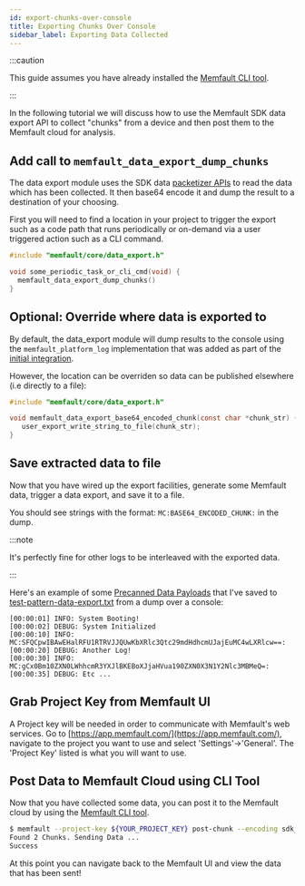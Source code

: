 ```yaml
---
id: export-chunks-over-console
title: Exporting Chunks Over Console
sidebar_label: Exporting Data Collected
---
```


:::caution

This guide assumes you have already installed the
[Memfault CLI tool](/docs/ci/install-memfault-cli).

:::

In the following tutorial we will discuss how to use the Memfault SDK data
export API to collect "chunks" from a device and then post them to the Memfault
cloud for analysis.

## Add call to `memfault_data_export_dump_chunks`

The data export module uses the SDK data
[packetizer APIs](https://mflt.io/data-to-cloud) to read the data which has been
collected. It then base64 encode it and dump the result to a destination of your
choosing.

First you will need to find a location in your project to trigger the export
such as a code path that runs periodically or on-demand via a user triggered
action such as a CLI command.

```c
#include "memfault/core/data_export.h"

void some_periodic_task_or_cli_cmd(void) {
  memfault_data_export_dump_chunks()
}
```

## Optional: Override where data is exported to

By default, the data_export module will dump results to the console using the
`memfault_platform_log` implementation that was added as part of the
[initial integration](/docs/embedded/introduction#getting-started).

However, the location can be overriden so data can be published elsewhere (i.e
directly to a file):

```c
#include "memfault/core/data_export.h"

void memfault_data_export_base64_encoded_chunk(const char *chunk_str) {
   user_export_write_string_to_file(chunk_str);
}
```

## Save extracted data to file

Now that you have wired up the export facilities, generate some Memfault data,
trigger a data export, and save it to a file.

You should see strings with the format: `MC:BASE64_ENCODED_CHUNK:` in the dump.

:::note

It's perfectly fine for other logs to be interleaved with the exported data.

:::

Here's an example of some
[Precanned Data Payloads](/docs/embedded/test-patterns-for-chunks-endpoint) that
I've saved to
[test-pattern-data-export.txt](/downloads/docs/test-patterns-for-chunks-endpoint/test-pattern-data-export.txt)
from a dump over a console:

```
[00:00:01] INFO: System Booting!
[00:00:02] DEBUG: System Initialized
[00:00:10] INFO: MC:SFQCpwIBAwEHalRFU1RTRVJJQUwKbXRlc3Qtc29mdHdhcmUJajEuMC4wLXRlcw==:
[00:00:20] DEBUG: Another Log!
[00:00:30] INFO: MC:gCx0Bm10ZXN0LWhhcmR3YXJlBKEBoXJjaHVua190ZXN0X3N1Y2Nlc3MBMeQ=:
[00:00:35] DEBUG: Etc ...
```

## Grab Project Key from Memfault UI

A Project key will be needed in order to communicate with Memfault's web
services. Go to [https://app.memfault.com/](https://app.memfault.com/), navigate
to the project you want to use and select 'Settings'→'General'. The 'Project
Key' listed is what you will want to use.

## Post Data to Memfault Cloud using CLI Tool

Now that you have collected some data, you can post it to the Memfault cloud by
using the [Memfault CLI tool](/docs/ci/install-memfault-cli).

```bash
$ memfault --project-key ${YOUR_PROJECT_KEY} post-chunk --encoding sdk_data_export test-pattern-data-export.txt
Found 2 Chunks. Sending Data ...
Success
```

At this point you can navigate back to the Memfault UI and view the data that
has been sent!
